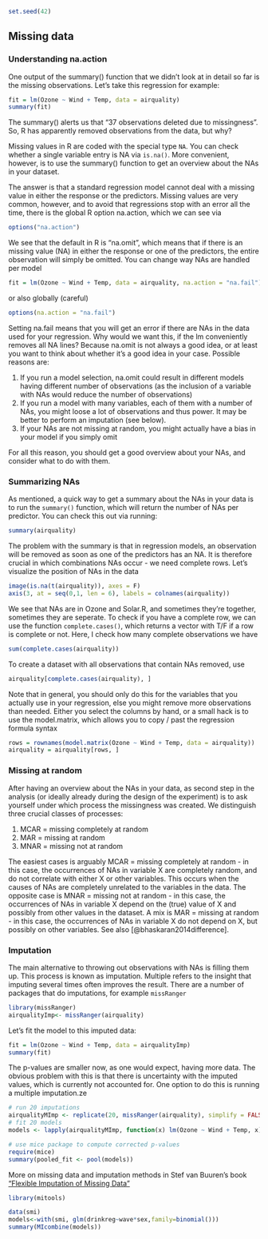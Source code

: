 ```r
set.seed(42)
```

## Missing data

### Understanding na.action

One output of the summary() function that we didn't look at in detail so far is the missing observations. Let's take this regression for example:

```r
fit = lm(Ozone ~ Wind + Temp, data = airquality)
summary(fit)
```

The summary() alerts us that "37 observations deleted due to missingness". So, R has apparently removed observations from the data, but why?

::: callout-note
Missing values in R are coded with the special type `NA`. You can check whether a single variable entry is NA via `is.na()`. More convenient, however, is to use the summary() function to get an overview about the NAs in your dataset.
:::

The answer is that a standard regression model cannot deal with a missing value in either the response or the predictors. Missing values are very common, however, and to avoid that regressions stop with an error all the time, there is the global R option na.action, which we can see via

```r
options("na.action")
```

We see that the default in R is "na.omit", which means that if there is an missing value (NA) in either the response or one of the predictors, the entire observation will simply be omitted. You can change way NAs are handled per model

```r
fit = lm(Ozone ~ Wind + Temp, data = airquality, na.action = "na.fail")
```

or also globally (careful)

```r
options(na.action = "na.fail")
```

Setting na.fail means that you will get an error if there are NAs in the data used for your regression. Why would we want this, if the lm conveniently removes all NA lines? Because na.omit is not always a good idea, or at least you want to think about whether it's a good idea in your case. Possible reasons are:

1.  If you run a model selection, na.omit could result in different models having different number of observations (as the inclusion of a variable with NAs would reduce the number of observations)
2.  If you run a model with many variables, each of them with a number of NAs, you might loose a lot of observations and thus power. It may be better to perform an imputation (see below).
3.  If your NAs are not missing at random, you might actually have a bias in your model if you simply omit

For all this reason, you should get a good overview about your NAs, and consider what to do with them.

### Summarizing NAs

As mentioned, a quick way to get a summary about the NAs in your data is to run the `summary()` function, which will return the number of NAs per predictor. You can check this out via running:

```r
summary(airquality)
```

The problem with the summary is that in regression models, an observation will be removed as soon as one of the predictors has an NA. It is therefore crucial in which combinations NAs occur - we need complete rows. Let's visualize the position of NAs in the data

```r
image(is.na(t(airquality)), axes = F)
axis(3, at = seq(0,1, len = 6), labels = colnames(airquality))
```

We see that NAs are in Ozone and Solar.R, and sometimes they're together, sometimes they are seperate. To check if you have a complete row, we can use the function `complete.cases()`, which returns a vector with T/F if a row is complete or not. Here, I check how many complete observations we have

```r
sum(complete.cases(airquality))
```

To create a dataset with all observations that contain NAs removed, use

```r
airquality[complete.cases(airquality), ]
```

Note that in general, you should only do this for the variables that you actually use in your regression, else you might remove more observations than needed. Either you select the columns by hand, or a small hack is to use the model.matrix, which allows you to copy / past the regression formula syntax

```r
rows = rownames(model.matrix(Ozone ~ Wind + Temp, data = airquality))
airquality = airquality[rows, ]
```

### Missing at random

After having an overview about the NAs in your data, as second step in the analysis (or ideally already during the design of the experiment) is to ask yourself under which process the missingness was created. We distinguish three crucial classes of processes:

1.  MCAR = missing completely at random
2.  MAR = missing at random
3.  MNAR = missing not at random

The easiest cases is arguably MCAR = missing completely at random - in this case, the occurrences of NAs in variable X are completely random, and do not correlate with either X or other variables. This occurs when the causes of NAs are completely unrelated to the variables in the data. The opposite case is MNAR = missing not at random - in this case, the occurrences of NAs in variable X depend on the (true) value of X and possibly from other values in the dataset. A mix is MAR = missing at random - in this case, the occurrences of NAs in variable X do not depend on X, but possibly on other variables. See also [@bhaskaran2014difference].

### Imputation

The main alternative to throwing out observations with NAs is filling them up. This process is known as imputation. Multiple refers to the insight that imputing several times often improves the result. There are a number of packages that do imputations, for example `missRanger`

```r
library(missRanger)
airqualityImp<- missRanger(airquality)
```

Let's fit the model to this imputed data:

```r
fit = lm(Ozone ~ Wind + Temp, data = airqualityImp)
summary(fit)
```

The p-values are smaller now, as one would expect, having more data. The obvious problem with this is that there is uncertainty with the imputed values, which is currently not accounted for. One option to do this is running a multiple imputation.ze

```r
# run 20 imputations
airqualityMImp <- replicate(20, missRanger(airquality), simplify = FALSE)
# fit 20 models
models <- lapply(airqualityMImp, function(x) lm(Ozone ~ Wind + Temp, x))

# use mice package to compute corrected p-values
require(mice)
summary(pooled_fit <- pool(models)) 
```

More on missing data and imputation methods in Stef van Buuren's book ["Flexible Imputation of Missing Data"](https://stefvanbuuren.name/fimd/)

```r
library(mitools)

data(smi)
models<-with(smi, glm(drinkreg~wave*sex,family=binomial()))
summary(MIcombine(models))
```
